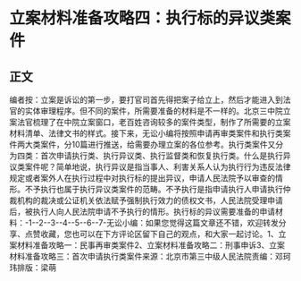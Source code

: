 # 立案材料准备攻略四：执行标的异议类案件
## 正文
编者按：立案是诉讼的第一步，要打官司首先得把案子给立上，然后才能进入到法官的实体审理程序。但不同的案件，所需要准备的材料是不一样的。北京三中院立案法官梳理了在中院立案窗口，老百姓咨询较多的案件类型，制作了所需要的立案材料清单、法律文书的样式。接下来，无讼小编将按照申请再审类案件和执行类案件两大类案件，分10篇进行推送，给需要办理立案的各位参考。执行类案件又分为四类：首次申请执行类、执行异议类、执行监督类和恢复执行类。什么是执行异议类案件呢？简单地说，执行异议是指当事人、利害关系人认为执行行为违反法律规定或者案外人在执行过程中对执行标的提出异议，申请人民法院予以审查的情形。不予执行也属于执行异议类案件的范畴。不予执行是指申请执行人申请执行仲裁机构的裁决或公证机关依法赋予强制执行效力的债权文书，人民法院受理申请后，被执行人向人民法院申请不予执行的情形。执行标的异议需要准备的申请材料：-1--2--3--4--5--6--7-无讼小编：如果您觉得这篇文章还不错，欢迎转发分享、点赞收藏，您也可以在下方评论区留下自己的观点，和大家一起讨论。1、立案材料准备攻略一：民事再审类案件2、立案材料准备攻略二：刑事申诉3、立案材料准备攻略三：首次申请执行类案件来源：北京市第三中级人民法院责编：邓珂玮排版：梁萌